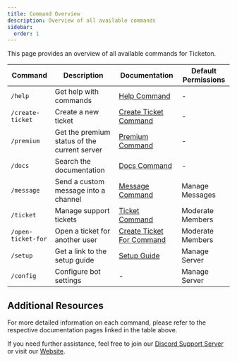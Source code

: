 ```yaml
---
title: Command Overview
description: Overview of all available commands
sidebar:
  order: 1
---
```



This page provides an overview of all available commands for Ticketon.

| Command            | Description                                  | Documentation                                            | Default Permissions |
| ------------------ | -------------------------------------------- | -------------------------------------------------------- | ------------------- |
| `/help`            | Get help with commands                       | [Help Command](/commands/help)                           | -                   |
| `/create-ticket`   | Create a new ticket                          | [Create Ticket Command](/commands/create-ticket)         | -                   |
| `/premium`         | Get the premium status of the current server | [Premium Command](/commands/premium)                     | -                   |
| `/docs`            | Search the documentation                     | [Docs Command](/commands/docs)                           | -                   |
| `/message`         | Send a custom message into a channel         | [Message Command](/commands/message)                     | Manage Messages     |
| `/ticket`          | Manage support tickets                       | [Ticket Command](/commands/ticket)                       | Moderate Members    |
| `/open-ticket-for` | Open a ticket for another user               | [Create Ticket For Command](/commands/create-ticket-for) | Moderate Members    |
| `/setup`           | Get a link to the setup guide                | [Setup Guide](/getting-started#getting-started-finally)  | Manage Server       |
| `/config`          | Configure bot settings                       | -                                                        | Manage Server       |

## Additional Resources

For more detailed information on each command, please refer to the respective documentation pages linked in the table above.

If you need further assistance, feel free to join our [Discord Support Server](https://ticketon.app/discord) or visit our [Website](https://ticketon.app).

<LinkCard
  title="Discord Support Server"
  description="Join our Discord server for support and community discussions."
  href="https://ticketon.app/discord"
  icon="discord"
  target="_blank"
/>
